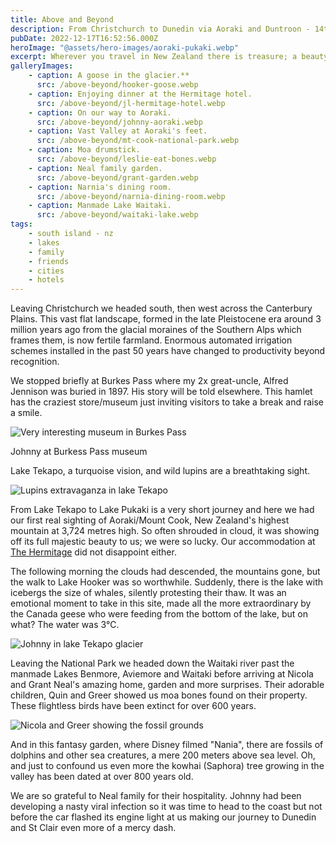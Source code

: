 ```yaml
---
title: Above and Beyond
description: From Christchurch to Dunedin via Aoraki and Duntroon - 14th to 17th December
pubDate: 2022-12-17T16:52:56.000Z
heroImage: "@assets/hero-images/aoraki-pukaki.webp"
excerpt: Wherever you travel in New Zealand there is treasure; a beauty not always revealed.
galleryImages:
    - caption: A goose in the glacier.**
      src: /above-beyond/hooker-goose.webp
    - caption: Enjoying dinner at the Hermitage hotel.
      src: /above-beyond/jl-hermitage-hotel.webp
    - caption: On our way to Aoraki.
      src: /above-beyond/johnny-aoraki.webp
    - caption: Vast Valley at Aoraki's feet.
      src: /above-beyond/mt-cook-national-park.webp
    - caption: Moa drumstick.
      src: /above-beyond/leslie-eat-bones.webp
    - caption: Neal family garden.
      src: /above-beyond/grant-garden.webp
    - caption: Narnia's dining room.
      src: /above-beyond/narnia-dining-room.webp
    - caption: Manmade Lake Waitaki.
      src: /above-beyond/waitaki-lake.webp
tags:
    - south island - nz
    - lakes
    - family
    - friends
    - cities
    - hotels
---
```


Leaving Christchurch we headed south, then west across the Canterbury Plains. This vast flat landscape, formed in the late Pleistocene era around 3 million years ago from the glacial moraines of the Southern Alps which frames them, is now fertile farmland. Enormous automated irrigation schemes installed in the past 50 years have changed to productivity beyond recognition.

We stopped briefly at Burkes Pass where my 2x great-uncle, Alfred Jennison was buried in 1897. His story will be told elsewhere. This hamlet has the craziest store/museum just inviting visitors to take a break and raise a smile.

![Very interesting museum in Burkes Pass](/above-beyond/johnny-burkes-pass-museum.webp 'Very interesting museum in Burkes Pass')


<SpecialText variant="caption">Johnny at Burkess Pass museum</SpecialText>

Lake Tekapo, a turquoise vision, and wild lupins are a breathtaking sight.

![Lupins extravaganza in lake Tekapo](/above-beyond/lake-tekapo.webp 'Lupins extravaganza in lake Tekapo')

From Lake Tekapo to Lake Pukaki is a very short journey and here we had our first real sighting of Aoraki/Mount Cook, New Zealand's highest mountain at 3,724 metres high. So often shrouded in cloud, it was showing off its full majestic beauty to us; we were so lucky. Our accommodation at [The Hermitage](https://www.hermitage.co.nz/) did not disappoint either.

The following morning the clouds had descended, the mountains gone, but the walk to Lake Hooker was so worthwhile. Suddenly, there is the lake with icebergs the size of whales, silently protesting their thaw. It was an emotional moment to take in this site, made all the more extraordinary by the Canada geese who were feeding from the bottom of the lake, but on what? The water was 3℃.

![Johnny in lake Tekapo glacier](/above-beyond/johnny-lake-hooker.webp 'Johnny in lake Tekapo glacier')

Leaving the National Park we headed down the Waitaki river past the manmade Lakes Benmore, Aviemore and Waitaki before arriving at Nicola and Grant Neal's amazing home, garden and more surprises. Their adorable children, Quin and Greer showed us moa bones found on their property. These flightless birds have been extinct for over 600 years.

![Nicola and Greer showing the fossil grounds](/above-beyond/nicola-greer-home.webp 'Nicola and Greer showing the fossil grounds')

And in this fantasy garden, where Disney filmed "Nania", there are fossils of dolphins and other sea creatures, a mere 200 meters above sea level. Oh, and just to confound us even more the kowhai (Saphora) tree growing in the valley has been dated at over 800 years old.

We are so grateful to Neal family for their hospitality. Johnny had been developing a nasty viral infection so it was time to head to the coast but not before the car flashed its engine light at us making our journey to Dunedin and St Clair even more of a mercy dash.



